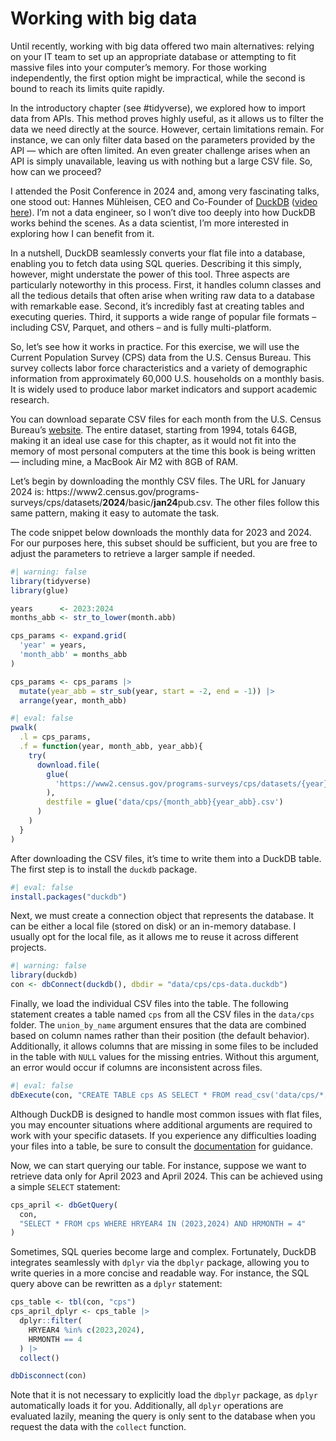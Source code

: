 # Working with big data

Until recently, working with big data offered two main alternatives: relying on your IT team to set up an appropriate database or attempting to fit massive files into your computer's memory. For those working independently, the first option might be impractical, while the second is bound to reach its limits quite rapidly.

In the introductory chapter (see #tidyverse), we explored how to import data from APIs. This method proves highly useful, as it allows us to filter the data we need directly at the source. However, certain limitations remain. For instance, we can only filter data based on the parameters provided by the API --- which are often limited. An even greater challenge arises when an API is simply unavailable, leaving us with nothing but a large CSV file. So, how can we proceed?

I attended the Posit Conference in 2024 and, among very fascinating talks, one stood out: Hannes Mühleisen, CEO and Co-Founder of [DuckDB](https://duckdb.org) ([video here](https://youtu.be/GELhdezYmP0?si=VQ0sFwlEb6VkZZkm)). I'm not a data engineer, so I won't dive too deeply into how DuckDB works behind the scenes. As a data scientist, I'm more interested in exploring how I can benefit from it.

In a nutshell, DuckDB seamlessly converts your flat file into a database, enabling you to fetch data using SQL queries. Describing it this simply, however, might understate the power of this tool. Three aspects are particularly noteworthy in this process. First, it handles column classes and all the tedious details that often arise when writing raw data to a database with remarkable ease. Second, it's incredibly fast at creating tables and executing queries. Third, it supports a wide range of popular file formats -- including CSV, Parquet, and others -- and is fully multi-platform.

So, let's see how it works in practice. For this exercise, we will use the Current Population Survey (CPS) data from the U.S. Census Bureau. This survey collects labor force characteristics and a variety of demographic information from approximately 60,000 U.S. households on a monthly basis. It is widely used to produce labor market indicators and support academic research.

You can download separate CSV files for each month from the U.S. Census Bureau's [website](https://www.census.gov/programs-surveys/cps.html). The entire dataset, starting from 1994, totals 64GB, making it an ideal use case for this chapter, as it would not fit into the memory of most personal computers at the time this book is being written --- including mine, a MacBook Air M2 with 8GB of RAM.

Let's begin by downloading the monthly CSV files. The URL for January 2024 is: https://www2.census.gov/programs-surveys/cps/datasets/**2024**/basic/**jan24**pub.csv. The other files follow this same pattern, making it easy to automate the task.

The code snippet below downloads the monthly data for 2023 and 2024. For our purposes here, this subset should be sufficient, but you are free to adjust the parameters to retrieve a larger sample if needed.

```r
#| warning: false
library(tidyverse)
library(glue)

years      <- 2023:2024
months_abb <- str_to_lower(month.abb)

cps_params <- expand.grid(
  'year' = years, 
  'month_abb' = months_abb
)

cps_params <- cps_params |> 
  mutate(year_abb = str_sub(year, start = -2, end = -1)) |> 
  arrange(year, month_abb)
```

```r
#| eval: false
pwalk(
  .l = cps_params,
  .f = function(year, month_abb, year_abb){
    try(
      download.file(
        glue(
          'https://www2.census.gov/programs-surveys/cps/datasets/{year}/basic/{month_abb}{year_abb}pub.csv'
        ),
        destfile = glue('data/cps/{month_abb}{year_abb}.csv') 
      )
    )
  }
)
```

After downloading the CSV files, it's time to write them into a DuckDB table. The first step is to install the `duckdb` package.

```r
#| eval: false
install.packages("duckdb")
```

Next, we must create a connection object that represents the database. It can be either a local file (stored on disk) or an in-memory database. I usually opt for the local file, as it allows me to reuse it across different projects.

```r
#| warning: false
library(duckdb)
con <- dbConnect(duckdb(), dbdir = "data/cps/cps-data.duckdb")
```

Finally, we load the individual CSV files into the table. The following statement creates a table named `cps` from all the CSV files in the `data/cps` folder. The `union_by_name` argument ensures that the data are combined based on column names rather than their position (the default behavior). Additionally, it allows columns that are missing in some files to be included in the table with `NULL` values for the missing entries. Without this argument, an error would occur if columns are inconsistent across files.

```r
#| eval: false
dbExecute(con, "CREATE TABLE cps AS SELECT * FROM read_csv('data/cps/*.csv', union_by_name = true, null_padding = true);")
```

::: callout-note
Although DuckDB is designed to handle most common issues with flat files, you may encounter situations where additional arguments are required to work with your specific datasets. If you experience any difficulties loading your files into a table, be sure to consult the [documentation](https://duckdb.org/docs/data/csv/overview) for guidance.
:::

Now, we can start querying our table. For instance, suppose we want to retrieve data only for April 2023 and April 2024. This can be achieved using a simple `SELECT` statement:

```r
cps_april <- dbGetQuery(
  con,
  "SELECT * FROM cps WHERE HRYEAR4 IN (2023,2024) AND HRMONTH = 4"
)
```

Sometimes, SQL queries become large and complex. Fortunately, DuckDB integrates seamlessly with `dplyr` via the `dbplyr` package, allowing you to write queries in a more concise and readable way. For instance, the SQL query above can be rewritten as a `dplyr` statement:

```r
cps_table <- tbl(con, "cps")
cps_april_dplyr <- cps_table |> 
  dplyr::filter(
    HRYEAR4 %in% c(2023,2024),
    HRMONTH == 4
  ) |> 
  collect()

dbDisconnect(con)
```

Note that it is not necessary to explicitly load the `dbplyr` package, as `dplyr` automatically loads it for you. Additionally, all `dplyr` operations are evaluated lazily, meaning the query is only sent to the database when you request the data with the `collect` function.
